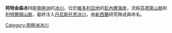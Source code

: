 {{coord|71|30|S|167|25|E|type:glacier_region:AQ_source:GNIS|display=title}}

'''阿特金森冰川'''是[[南極洲|南極洲]]的[[冰川|冰川]]，位於[[維多利亞地|維多利亞地]]的[[彭內爾海岸|彭內爾海岸]]，流經[[芬德萊山脈|芬德萊山脈]]和[[利特爾頓山脈|利特爾頓山脈]]，最終注入[[丹尼斯托恩冰川|丹尼斯托恩冰川]]，由[[新西蘭|新西蘭]]研究隊成員命名。

{{Antarctica-geo-stub}}
[[Category:南極洲冰川|Category:南極洲冰川]]